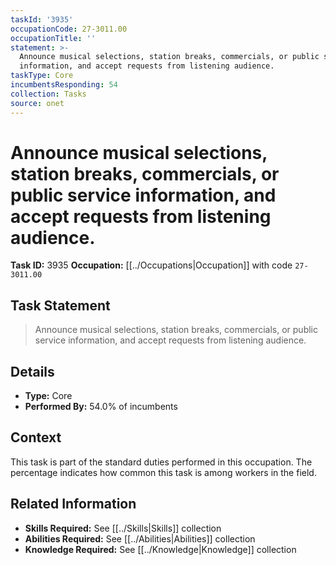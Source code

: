 ```yaml
---
taskId: '3935'
occupationCode: 27-3011.00
occupationTitle: ''
statement: >-
  Announce musical selections, station breaks, commercials, or public service
  information, and accept requests from listening audience.
taskType: Core
incumbentsResponding: 54
collection: Tasks
source: onet
---
```

# Announce musical selections, station breaks, commercials, or public service information, and accept requests from listening audience.

**Task ID:** 3935
**Occupation:** [[../Occupations|Occupation]] with code `27-3011.00`

## Task Statement

> Announce musical selections, station breaks, commercials, or public service information, and accept requests from listening audience.

## Details

- **Type:** Core
- **Performed By:** 54.0% of incumbents

## Context

This task is part of the standard duties performed in this occupation. The percentage indicates how common this task is among workers in the field.

## Related Information

- **Skills Required:** See [[../Skills|Skills]] collection
- **Abilities Required:** See [[../Abilities|Abilities]] collection
- **Knowledge Required:** See [[../Knowledge|Knowledge]] collection

